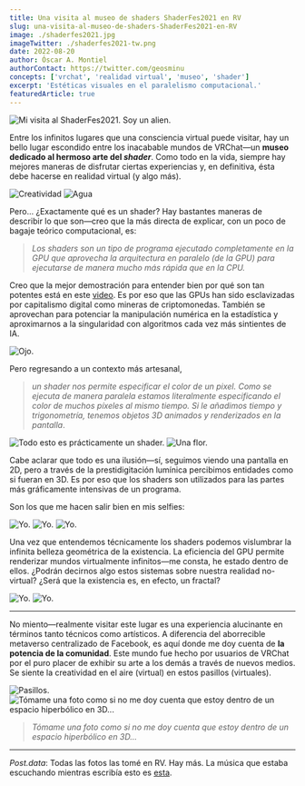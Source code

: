 ```yaml
---
title: Una visita al museo de shaders ShaderFes2021 en RV
slug: una-visita-al-museo-de-shaders-ShaderFes2021-en-RV
image: ./shaderfes2021.jpg
imageTwitter: ./shaderfes2021-tw.png
date: 2022-08-20
author: Óscar A. Montiel
authorContact: https://twitter.com/geosminu
concepts: ['vrchat', 'realidad virtual', 'museo', 'shader']
excerpt: 'Estéticas visuales en el paralelismo computacional.'
featuredArticle: true
---
```


![Mi visita al ShaderFes2021. Soy un alien.](./images/1.jpg)

Entre los infinitos lugares que una consciencia virtual puede visitar, hay un bello lugar escondido entre los inacabable mundos de VRChat—un **museo dedicado al hermoso arte del _shader_**. Como todo en la vida, siempre hay mejores maneras de disfrutar ciertas experiencias y, en definitiva, ésta debe hacerse en realidad virtual (y algo más).

![Creatividad](./images/3.jpg)
![Agua](./images/14.jpg)

Pero... ¿Exactamente qué es un shader? Hay bastantes maneras de describir lo que son—creo que la más directa de explicar, con un poco de bagaje teórico computacional, es:

> _Los shaders son un tipo de programa ejecutado completamente en la GPU que aprovecha la arquitectura en paralelo (de la GPU) para ejecutarse de manera mucho más rápida que en la CPU._

Creo que la mejor demostración para entender bien por qué son tan potentes está en este [video](https://www.youtube.com/watch?v=-P28LKWTzrI). Es por eso que las GPUs han sido esclavizadas por capitalismo digital como mineras de criptomonedas. También se aprovechan para potenciar la manipulación numérica en la estadística y aproximarnos a la singularidad con algoritmos cada vez más sintientes de IA.

![Ojo.](./images/5.jpg)

Pero regresando a un contexto más artesanal,

> _un shader nos permite especificar el color de un pixel. Como se ejecuta de manera paralela estamos literalmente especificando el color de muchos píxeles al mismo tiempo. Si le añadimos tiempo y trigonometría, tenemos objetos 3D animados y renderizados en la pantalla_.

![Todo esto es prácticamente un shader.](./images/4.jpg)
![Una flor.](./images/11.jpg)

Cabe aclarar que todo es una ilusión—sí, seguimos viendo una pantalla en 2D, pero a través de la prestidigitación lumínica percibimos entidades como si fueran en 3D. Es por eso que los shaders son utilizados para las partes más gráficamente intensivas de un programa.

Son los que me hacen salir bien en mis selfies:

![Yo.](./images/8.jpg)
![Yo.](./images/9.jpg)
![Yo.](./images/10.jpg)

Una vez que entendemos técnicamente los shaders podemos vislumbrar la infinita belleza geométrica de la existencia. La eficiencia del GPU permite renderizar mundos virtualmente infinitos—me consta, he estado dentro de ellos. ¿Podrán decirnos algo estos sistemas sobre nuestra realidad no-virtual? ¿Será que la existencia es, en efecto, un fractal?

![Yo.](./images/6.jpg)
![Yo.](./images/12.jpg)

---

No miento—realmente visitar este lugar es una experiencia alucinante en términos tanto técnicos como artísticos. A diferencia del aborrecible metaverso centralizado de Facebook, es aquí donde me doy cuenta de **la potencia de la comunidad**. Este mundo fue hecho por usuarios de VRChat por el puro placer de exhibir su arte a los demás a través de nuevos medios. Se siente la creatividad en el aire (virtual) en estos pasillos (virtuales).

![Pasillos.](./images/13.jpg)
![Tómame una foto como si no me doy cuenta que estoy dentro de un espacio hiperbólico en 3D...](./images/7.jpg)

> _Tómame una foto como si no me doy cuenta que estoy dentro de un espacio hiperbólico en 3D..._

---

_Post.data_: Todas las fotos las tomé en RV. Hay más. La música que estaba escuchando mientras escribía esto es [esta](https://www.youtube.com/watch?v=lkSVvr4bCLs).
